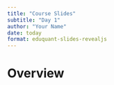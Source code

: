 ```yaml
---
title: "Course Slides"
subtitle: "Day 1"
author: "Your Name"
date: today
format: eduquant-slides-revealjs
---
```


# Overview

